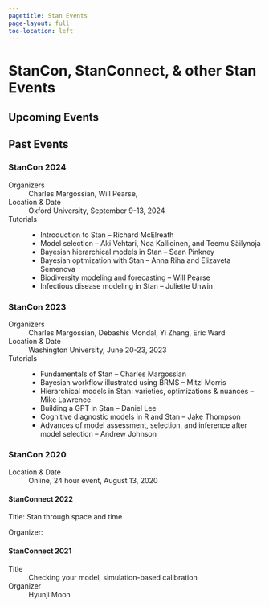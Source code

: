 ```yaml
---
pagetitle: Stan Events
page-layout: full
toc-location: left
---
```


# StanCon, StanConnect, & other Stan Events

## Upcoming Events

## Past Events

### StanCon 2024

Organizers
: Charles Margossian, Will Pearse, 

Location & Date
: Oxford University, September 9-13, 2024

Tutorials
: * Introduction to Stan -- Richard McElreath
 * Model selection -- Aki Vehtari, Noa Kallioinen, and Teemu Säilynoja
 * Bayesian hierarchical models in Stan -- Sean Pinkney
 * Bayesian optmization with Stan -- Anna Riha and Elizaveta Semenova
 * Biodiversity modeling and forecasting -- Will Pearse
 * Infectious disease modeling in Stan -- Juliette Unwin

### StanCon 2023

Organizers
: Charles Margossian, Debashis Mondal, Yi Zhang, Eric Ward

Location & Date
: Washington University, June 20-23, 2023

Tutorials
: * Fundamentals of Stan -- Charles Margossian
 * Bayesian workflow illustrated using BRMS -- Mitzi Morris
 * Hierarchical models in Stan: varieties, optimizations & nuances -- Mike Lawrence
 * Building a GPT in Stan -- Daniel Lee
 * Cognitive diagnostic models in R and Stan -- Jake Thompson
 * Advances of model assessment, selection, and inference after model selection --  Andrew Johnson

### StanCon 2020

Location & Date
: Online, 24 hour event, August 13, 2020





#### StanConnect 2022

Title:
Stan through space and time

Organizer:


#### StanConnect 2021

Title
: Checking your model, simulation-based calibration

Organizer
: Hyunji Moon

